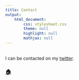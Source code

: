 ```yaml
---
title: Contact
output:
    html_document:
        css: stylesheet.css
        theme: null
        highlight: null
        mathjax: null
---
```


<table>
<meta name="viewport" content="width=device-width, initial-scale=1.0">
<table>

I can be contacted on my [twitter](https://twitter.com/SonofOkun).

### [**🏠**](index.html)<br><br>
